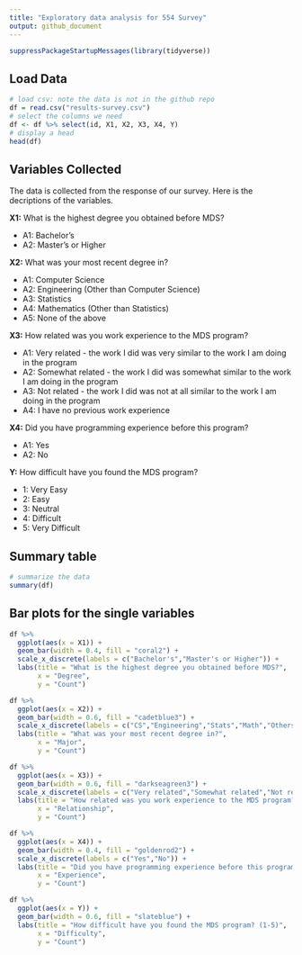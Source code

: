 ```yaml
---
title: "Exploratory data analysis for 554 Survey"
output: github_document
---
```


```r
suppressPackageStartupMessages(library(tidyverse))
```

## Load Data

```r
# load csv: note the data is not in the github repo
df = read.csv("results-survey.csv")
# select the columns we need
df <- df %>% select(id, X1, X2, X3, X4, Y)
# display a head
head(df)
```

## Variables Collected

The data is collected from the response of our survey. Here is the decriptions of the variables.

**X1:** What is the highest degree you obtained before MDS?

- A1: Bachelor's
- A2: Master's or Higher

**X2:** What was your most recent degree in?

- A1: Computer Science
- A2: Engineering (Other than Computer Science)
- A3: Statistics
- A4: Mathematics (Other than Statistics)
- A5: None of the above

**X3:** How related was you work experience to the MDS program?

- A1: Very related - the work I did was very similar to the work I am doing in the program
- A2: Somewhat related - the work I did was somewhat similar to the work I am doing in the program
- A3: Not related -  the work I did was not at all similar to the work I am doing in the program
- A4: I have no previous work experience

**X4:** Did you have programming experience before this program?

- A1: Yes
- A2: No

**Y:** How difficult have you found the MDS program?

- 1: Very Easy
- 2: Easy
- 3: Neutral
- 4: Difficult
- 5: Very Difficult

## Summary table

```r
# summarize the data
summary(df)
```

## Bar plots for the single variables

```r
df %>% 
  ggplot(aes(x = X1)) +
  geom_bar(width = 0.4, fill = "coral2") +
  scale_x_discrete(labels = c("Bachelor's","Master's or Higher")) +
  labs(title = "What is the highest degree you obtained before MDS?",
       x = "Degree",
       y = "Count")
```

```r
df %>% 
  ggplot(aes(x = X2)) +
  geom_bar(width = 0.6, fill = "cadetblue3") +
  scale_x_discrete(labels = c("CS","Engineering","Stats","Math","Others")) +
  labs(title = "What was your most recent degree in?",
       x = "Major",
       y = "Count")
```

```r
df %>% 
  ggplot(aes(x = X3)) +
  geom_bar(width = 0.6, fill = "darkseagreen3") +
  scale_x_discrete(labels = c("Very related","Somewhat related","Not related","No work experience")) +
  labs(title = "How related was you work experience to the MDS program?",
       x = "Relationship",
       y = "Count")
```

```r
df %>% 
  ggplot(aes(x = X4)) +
  geom_bar(width = 0.4, fill = "goldenrod2") +
  scale_x_discrete(labels = c("Yes","No")) +
  labs(title = "Did you have programming experience before this program?",
       x = "Experience",
       y = "Count")
```

```r
df %>% 
  ggplot(aes(x = Y)) +
  geom_bar(width = 0.6, fill = "slateblue") +
  labs(title = "How difficult have you found the MDS program? (1-5)",
       x = "Difficulty",
       y = "Count")
```